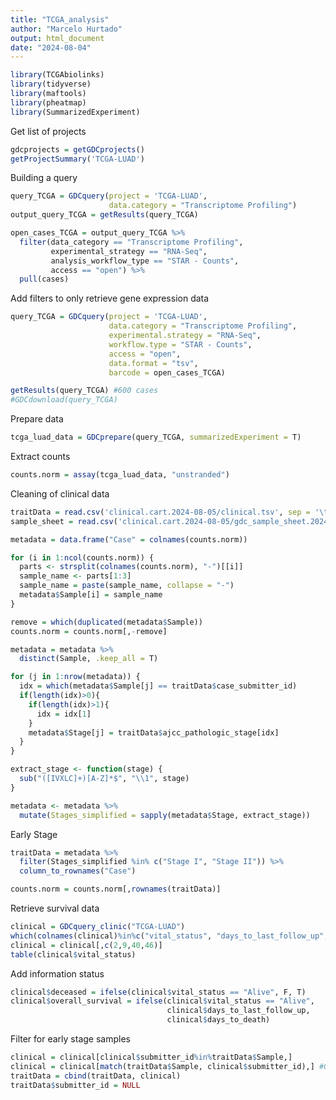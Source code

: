 ```yaml
---
title: "TCGA_analysis"
author: "Marcelo Hurtado"
output: html_document
date: "2024-08-04"
---
```


```r
library(TCGAbiolinks)
library(tidyverse)
library(maftools)
library(pheatmap)
library(SummarizedExperiment)
```

Get list of projects
```r
gdcprojects = getGDCprojects()
getProjectSummary('TCGA-LUAD')
```

Building a query
```r
query_TCGA = GDCquery(project = 'TCGA-LUAD',
                      data.category = "Transcriptome Profiling")
output_query_TCGA = getResults(query_TCGA) 

open_cases_TCGA = output_query_TCGA %>%
  filter(data_category == "Transcriptome Profiling",
         experimental_strategy == "RNA-Seq",
         analysis_workflow_type == "STAR - Counts",
         access == "open") %>%
  pull(cases)
```

Add filters to only retrieve gene expression data
```r
query_TCGA = GDCquery(project = 'TCGA-LUAD',
                      data.category = "Transcriptome Profiling",
                      experimental.strategy = "RNA-Seq",
                      workflow.type = "STAR - Counts",
                      access = "open",
                      data.format = "tsv",
                      barcode = open_cases_TCGA)

getResults(query_TCGA) #600 cases
#GDCdownload(query_TCGA)
```

Prepare data
```r
tcga_luad_data = GDCprepare(query_TCGA, summarizedExperiment = T)
```

Extract counts
```r
counts.norm = assay(tcga_luad_data, "unstranded")  
```

Cleaning of clinical data
```r
traitData = read.csv('clinical.cart.2024-08-05/clinical.tsv', sep = '\t')
sample_sheet = read.csv('clinical.cart.2024-08-05/gdc_sample_sheet.2024-08-05(1).tsv', sep = '\t')

metadata = data.frame("Case" = colnames(counts.norm))

for (i in 1:ncol(counts.norm)) {
  parts <- strsplit(colnames(counts.norm), "-")[[i]]
  sample_name <- parts[1:3]
  sample_name = paste(sample_name, collapse = "-")
  metadata$Sample[i] = sample_name
}

remove = which(duplicated(metadata$Sample))
counts.norm = counts.norm[,-remove]

metadata = metadata %>%
  distinct(Sample, .keep_all = T)

for (j in 1:nrow(metadata)) {
  idx = which(metadata$Sample[j] == traitData$case_submitter_id)
  if(length(idx)>0){
    if(length(idx)>1){
      idx = idx[1]
    }
    metadata$Stage[j] = traitData$ajcc_pathologic_stage[idx]  
  }
}

extract_stage <- function(stage) {
  sub("([IVXLC]+)[A-Z]*$", "\\1", stage)
}

metadata <- metadata %>%
  mutate(Stages_simplified = sapply(metadata$Stage, extract_stage)) 
```

Early Stage
```r
traitData = metadata %>%
  filter(Stages_simplified %in% c("Stage I", "Stage II")) %>%
  column_to_rownames("Case")

counts.norm = counts.norm[,rownames(traitData)]
```

Retrieve survival data
```r
clinical = GDCquery_clinic("TCGA-LUAD") 
which(colnames(clinical)%in%c("vital_status", "days_to_last_follow_up", "days_to_death"))
clinical = clinical[,c(2,9,40,46)]
table(clinical$vital_status)
```

Add information status
```r
clinical$deceased = ifelse(clinical$vital_status == "Alive", F, T)
clinical$overall_survival = ifelse(clinical$vital_status == "Alive",
                                   clinical$days_to_last_follow_up,
                                   clinical$days_to_death)
```

Filter for early stage samples
```r
clinical = clinical[clinical$submitter_id%in%traitData$Sample,]
clinical = clinical[match(traitData$Sample, clinical$submitter_id),] #Order samples 
traitData = cbind(traitData, clinical) 
traitData$submitter_id = NULL
```

